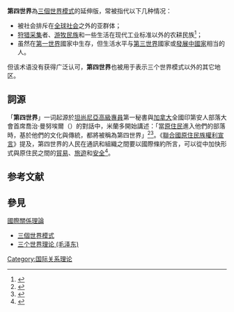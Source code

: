 {{expand English|Fourth World}}
'''第四世界'''為[[三個世界模式|三個世界模式]]的延伸版，常被指代以下几种情况：
* 被社会排斥在[[全球公民意識|全球社会]]之外的亚群体；
* [[狩猎采集|狩猎采集]]者、[[游牧民族|游牧民族]]和一些生活在现代工业标准以外的农耕民族<ref>{{cite web |url = http://www.acpp.org/sevents/0809.html |title = International day of the world's indigenous people |work = Asian Center for the Progress of Peoples |access-date = 2015年2月29日 |language = en |deadurl = yes |archiveurl = https://web.archive.org/web/20081204114415/http://www.acpp.org/sevents/0809.html |archivedate = 2008年12月4日 }}</ref>；
* 虽然在[[第一世界|第一世界]]國家中生存，但生活水平与[[第三世界|第三世界]]國家或[[發展中國家|發展中國家]]相当的人。
但该术语没有获得广泛认可，'''第四世界'''也被用于表示三个世界模式以外的其它地区。

== 詞源 ==
「'''第四世界'''」一词起源於[[坦尚尼亞|坦尚尼亞]][[高級專員|高級專員]]第一秘書{{tsl|en|Mbuto Milando|恩步多米蘭多}}與[[加拿大|加拿大]]全國印第安人部落大會首席喬治·曼努埃爾（{{lang-en|George Manuel}}）的對話中，米蘭多開始講述：「當[[原住民|原住民]]進入他們的部落時，基於他們的文化與傳統，都將被稱為第四世界」<ref>{{Cite book
| publisher = McGill-Queen's University Press
| |id = ISBN = 0-7735-3006-1, ISBN 9780773530065, ISBN 0773523324, ISBN 9780773523326
| last = Hall
| first = Tony
| title = The American Empire and the Fourth World: The bowl with one spoon
| url = https://archive.org/details/americanempirefo0000hall
| location = Montreal; Ithaca
| series = McGill-Queen's native and northern series, 34.
| year = 2003
| page = [https://archive.org/details/americanempirefo0000hall/page/238 238]
| language = en
}}</ref><ref>{{Cite book
| publisher = Between the Lines
| id = ISBN 0-921284-67-5, ISBN 9780921284673, ISBN 0921284667, ISBN 9780921284666
| last = McFarlane
| first = Peter
| title = Brotherhood to nationhood: George Manuel and the making of the modern Indian movement
| url = https://archive.org/details/brotherhoodtonat0000mcfa
| location = Toronto
| year = 1993
| page = [https://archive.org/details/brotherhoodtonat0000mcfa/page/160 160]
| language = en
}}</ref>。《[[聯合國原住民族權利宣言|聯合國原住民族權利宣言]]》提及，第四世界的人民在通訊和組織之間要以國際條約所言，可以從中加快形式與原住民之間的[[貿易|貿易]]、[[旅遊|旅遊]]和[[安全|安全]]<ref>{{cite news | url = http://www.indiancountrytoday.com/archive/28202554.html | title = United League of Indigenous Nations formed | work = Indian Country Today | date = 10 August 2007 | first = Redwing | last = Cloud | language = en }}{{Dead link|date=2020年5月 |bot=InternetArchiveBot |fix-attempted=yes }}</ref>。

== 参考文献 ==
{{Reflist}}

== 參見 ==
{{Portal box|国际关系}}
; [[國際關係理論|國際關係理論]]
* [[三個世界模式|三個世界模式]]
* [[三个世界理论_(毛泽东)|三个世界理论 (毛泽东)]]

[[Category:国际关系理论|Category:国际关系理论]]